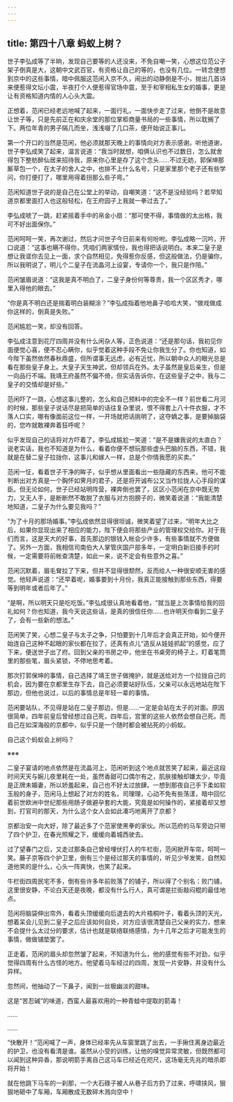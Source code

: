```yaml
---
---
---
```

title: 第四十八章 蚂蚁上树？
---




世子李弘成等了半晌，发现自己要等的人还没来，不免自嘲一笑，心想这位范公子架子倒真是大，这朝中文武百官，有资格让自己的等的，也没有几位。一转念便想到京中的这些事情，暗中佩服这范闲入京不久，闹出的动静倒是不小，抛出几首诗来便惹得文坛小震，半夜打个人便惹得官场中震，至于和宰相私生女的婚事，更是让有资格知道内情的人心头大震。

正想着，范闲已经老远地喊了起来，一面行礼，一面快步走了过来，他倒不是故意让世子等，只是先前正在和庆余堂的那位掌柜商量书局的一些事情，所以耽搁了下。两位年青的男子隔几而坐，浅浅啜了几口茶，便开始说正事儿。

第一个开口的当然是范闲，他必须就那天晚上的事情向对方表示感谢。听他道谢，世子李弘成笑了起来，温言说道：“我当时就想，咱俩认识也不过数日，怎么就舍得包下整舫醉仙居来招待我，原来你心里是存了这个念头……不过无妨，郭保坤那厮草包一个，在太子的舍人之中，也排不上什么名号，只是家里那个老子还有些学问，你打便打了，哪里用得着拐那么些子弯。”

范闲知道世子说的是自己在公堂上的举动，自嘲笑道：“这不是没经验吗？若早知道京都里面打人也这般轻松，在王府园子上我就一拳过去了。”

李弘成唬了一跳，赶紧摇着手中的帛金小扇：“那可使不得，事情做的太出格，我可不好出面保你。”

范闲呵呵一笑，再次谢过，然后才问世子今日前来有何吩咐。李弘成略一沉吟，开口说道：“这事也瞒不得你，凭咱们两家情份，我也得把话说明白。本来二皇子是想让我诓你去见上一面，求个自然相见，免得惹你反感，但这般做法，仍是骗你，所以我明说了，明儿个二皇子在流晶河上设宴，专请你一个，我只是作陪。”

范闲皱眉说道：“这我是真不明白了，二皇子身份何等尊贵，我一个区区秀才，哪里入得他的眼去。”

“你是真不明白还是揣着明白装糊涂？”李弘成指着他地鼻子哈哈大笑，“做戏做成你这样的，倒真是失败。”

范闲尴尬一笑，却没有回答。

李弘成注意到花厅四周并没有什么闲杂人等，正色说道：“还是那句话，我初见你面便觉心喜，便不忍心瞒你，似乎觉着这种手段不免让你我生分了。你也知道，如今陛下虽然依然春秋鼎盛，但所谓事无远虑，必有近忧，所以朝中众人的眼光总是看在那些皇子身上。大皇子天生神武，但却领兵在外。太子虽然是皇后亲生，但是一向品行不端。我靖王府虽然不偏不倚，但实话告诉你，在这些皇子之中，我与二皇子的交情却是好些。”

范闲吓了一跳，心想这事儿整的，怎么和自己预料中的完全不一样？前世看二月河的时候，那些皇子说话尽是把简单的话往复杂里说，恨不得套上八十件衣服，才不落人口实，哪有像面前这位一样，一开场就把话挑明了，这夺嫡之事，是要掉脑袋的，您咋就敢裸奔着狂呼呢？

似乎发现自己的话将对方吓着了，李弘成尴尬一笑道：“是不是嫌我说的太直白？说老实话，我也不知道是为什么，看着你便不想玩那些虚头巴脑的东西，不错，我就是在替二皇子拉拢你，这事儿和嫁人一样，总是个你情我愿的买卖。”

范闲一怔，看着世子干净的眸子，似乎想从里面看出一些隐藏的东西来，他可不能判断出对方真是一个胸怀如霁月的君子，还是将开诚布公又当作拉拢人心手段的谋臣。但无论如何，世子已经站明阵营，裸奔倒也罢了，区区小范闲在京中既无势力，又无人手，是断断然不敢脱了衣服与对方抱膀子的，微笑着说道：“我能清楚地知道，二皇子为什么要见我吗？”

“为了十月的那场婚事。”李弘成依然显得很坦诚，微笑着望了过来，“明年大比之后，如果你显现出来了相应的能力，陛下便会将那些产业的管理权交给你。对于我们而言，这是天大的好事，首先那边的银钱入帐会少许多，有些事情就不方便做了。另外一方面，我相信司南伯大人掌管庆国户部多年，一定明白新旧接手的时候，一定需要将前帐查清楚，如此一来，说不定会有些意外之喜。”

范闲沉默着，眉毛耷拉了下来，但并不显得很颓然，反而给人一种很安顺无害的感觉。他轻声说道：“还早着呢，婚事要到十月份，我真正能接触到那些东西，得要等到明年或者后年了。”

“是啊，所以明天只是吃吃饭。”李弘成很认真地看着他，“就当是上次事情给我的回礼如何？你也知道，我今天说这些话，是真的很信任你……也许明天你看到二皇子了，会有一些新的想法。”

范闲笑了笑，心想二皇子与太子之争，只怕要到十几年后才会真正开始，如今便开始连自己这种不起眼的家伙都在拉了，还真有点儿“造反从娃娃抓起”的感觉，应了下来，便送世子出了府。回到父亲的书房之中，他坐在书桌旁的椅子上，盯着笔筒里的那些笔，眉头紧锁，不停地思考着。

那次打郭保坤的事情，自己选择了靖王世子做掩护，就是送给对方一个拉拢自己的机会，因为要在京都里生存下去，自己必须要站好队伍，父亲可以永远地站在陛下那边，但他也说过，以后的事情总是年轻一辈的事情。

范闲要站队，不见得是站在二皇子那边，但是……一定是会站在太子的对面。原因很简单，四年前皇后曾经想过自己死，四年后，宫里的这些人依然会想自己死。而自己在如深海般的京都中，似乎只是一个随时都会被拈死的小蚂蚁。

自己这个蚂蚁会上树吗？

※※※

二皇子宴请的地点依然是在流晶河上，范闲听到这个地点就苦笑了起来，最近这段时间天天与婉儿夜里耗在一处，虽然香甜可口偶尔有之，肌肤接触却嫌太少，毕竟是正牌未婚妻，所以娇羞起来，自己也不好太过放肆。一想到那夜自己手下柔如软玉般的身子，范闲马上想起了对方的姓名，司理理，心动不免有些荡漾，暗中回忆着前世欧洲中世纪那些用肠子做避孕套的大能，究竟是如何操作的，紧接着却又想到，打官司的那天，为什么这个女人会如此凑巧地离开了京都？

京都治安一向大好，除了最近多了个范家使黑拳的家伙。所以范府的马车旁边只带了四个护卫，在春光照耀之下，缓缓向着城西驶去。

过了望春门之后，又走过那条自己曾经埋伏打人的牛栏街，范闲掀开车帘，呵呵一笑。藤子京等四个护卫里，倒有三个是经过那天的事情的，听见少爷发笑，自然知道他笑的是什么，心头一阵爽快，也笑了起来。

牛栏街四周民宅不多，倒有些许多年前败落了的铺子，所以得了个别名：败门铺，这里很安静，不论白天还是夜晚，都没有什么行人，真可谓是拦街敲闷棍的最佳地点。

范闲将脑袋伸出帘外，看着头顶缓缓向后退去的大片梧桐叶子，看着头顶的天光，想着呆会儿见到二皇子之后应该如何自处，对方应该很清楚自己父亲的实力，想来不会提什么太过分的要求，估计也就是联络联络感情，为十几年之后才可能发生的事情，做做铺垫罢了。

正走着，范闲的眉头却忽然皱了起来，不知道为什么，他的感觉有些不对劲，似乎觉得四周有什么古怪的地方。他望着马车经过的四周，发现一片安静，并没有什么异样。

忽然间，他抽动了一下鼻子，闻到一丝极幽淡的甜味。

这是“苦忍碱”的味道，西蛮人最喜欢用的一种青蛙中提取的箭毒！

……

……

“快散开！”范闲喊了一声，身体已经率先从车窗里跳了出去，一手揪住离身边最近的护卫，也没有看清是谁。虽然从小受的训练，让他的嗅觉异常灵敏，但既然都可以闻到这种异香，那说明箭手离自己这马车已经近在咫尺，这场毫无先兆的暗杀即将开始！

就在他跳下马车的一刹那，一个大石碌子被人从巷子后方扔了过来，呼啸挟风，狠狠地砸中了车厢，车厢散成无数碎木溅向空中！